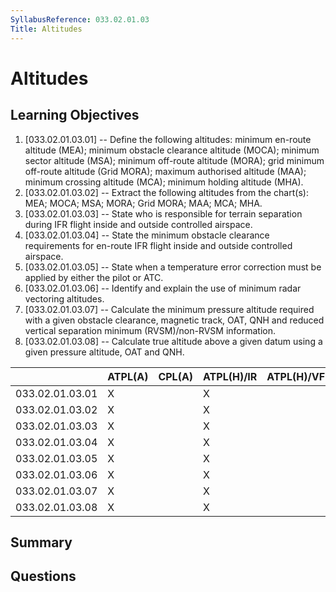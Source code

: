 ```yaml
---
SyllabusReference: 033.02.01.03
Title: Altitudes
---
```


# Altitudes

## Learning Objectives

1. [033.02.01.03.01] -- Define the following altitudes: minimum en-route
   altitude (MEA); minimum obstacle clearance altitude (MOCA); minimum sector
   altitude (MSA); minimum off-route altitude (MORA); grid minimum off-route
   altitude (Grid MORA); maximum authorised altitude (MAA); minimum crossing
   altitude (MCA); minimum holding altitude (MHA).
2. [033.02.01.03.02] -- Extract the following altitudes from the chart(s): MEA;
   MOCA; MSA; MORA; Grid MORA; MAA; MCA; MHA.
3. [033.02.01.03.03] -- State who is responsible for terrain separation during
   IFR flight inside and outside controlled airspace.
4. [033.02.01.03.04] -- State the minimum obstacle clearance requirements for
   en-route IFR flight inside and outside controlled airspace.
5. [033.02.01.03.05] -- State when a temperature error correction must be
   applied by either the pilot or ATC.
6. [033.02.01.03.06] -- Identify and explain the use of minimum radar vectoring
   altitudes.
7. [033.02.01.03.07] -- Calculate the minimum pressure altitude required with a
   given obstacle clearance, magnetic track, OAT, QNH and reduced vertical
   separation minimum (RVSM)/non-RVSM information.
8. [033.02.01.03.08] -- Calculate true altitude above a given datum using a
   given pressure altitude, OAT and QNH.

|                 | ATPL(A) | CPL(A) | ATPL(H)/IR | ATPL(H)/VFR | CPL(H) | IR  | CBIR(A) |
| --------------- | ------- | ------ | ---------- | ----------- | ------ | --- | ------- |
| 033.02.01.03.01 | X       |        | X          |             |        | X   | X       |
| 033.02.01.03.02 | X       |        | X          |             |        | X   | X       |
| 033.02.01.03.03 | X       |        | X          |             |        | X   | X       |
| 033.02.01.03.04 | X       |        | X          |             |        | X   | X       |
| 033.02.01.03.05 | X       |        | X          |             |        | X   | X       |
| 033.02.01.03.06 | X       |        | X          |             |        | X   | X       |
| 033.02.01.03.07 | X       |        | X          |             |        | X   | X       |
| 033.02.01.03.08 | X       |        | X          |             |        | X   | X       |

## Summary

## Questions
